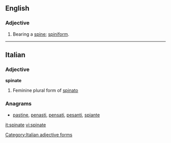 ==English==

===Adjective===
{{en-adj}}

# Bearing a [[spine]]; [[spiniform]].

{{Webster 1913}}

----

==Italian==

===Adjective===
'''spinate''' {{g|f}}

# Feminine plural form of [[spinato]]

===Anagrams===
* [[pastine#Italian|pastine]], [[penasti#Italian|penasti]], [[pensati#Italian|pensati]], [[pesanti#Italian|pesanti]], [[spiante#Italian|spiante]]
[[Category:Italian adjective forms]]

[[it:spinate]]
[[vi:spinate]]